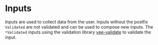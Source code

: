 
<Meta />

# Inputs

Inputs are used to collect data from the user. Inputs without the postfix `Validated` are not validated and can be used to compose new inputs.
The `*Validated` inputs using the validation library [vee-validate](https://vee-validate.logaretm.com/v4/) to validate the input.


